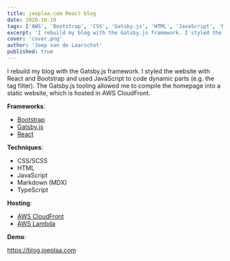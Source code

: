 ```yaml
---
title: joeplaa.com React blog
date: 2020-10-10
tags: ['AWS', 'Bootstrap', 'CSS', 'Gatsby.js', 'HTML', 'JavaScript', 'Markdown', 'MDX', 'React', 'SCSS', 'TypeScript']
excerpt: 'I rebuild my blog with the Gatsby.js framework. I styled the website with React and Bootstrap and used JavaScript to code dynamic parts,'
cover: 'cover.png'
author: 'Joep van de Laarschot'
published: true
---
```


I rebuild my blog with the Gatsby.js framework. I styled the website with React and Bootstrap and used JavaScript to code dynamic parts (e.g. the tag filter). The Gatsby.js tooling allowed me to compile the homepage into a static website, which is hosted in AWS CloudFront.

**Frameworks**:

* [Bootstrap](https://getbootstrap.com/)
* [Gatsby.js](https://gatsbyjs.org/)
* [React](https://reactjs.org/)

**Techniques**:

* CSS/SCSS
* HTML
* JavaScript
* Markdown (MDX)
* TypeScript

**Hosting**:

* [AWS CloudFront](https://aws.amazon.com/cloudfront/)
* [AWS Lambda](https://aws.amazon.com/lambda/)

**Demo**:

<https://blog.joeplaa.com>
